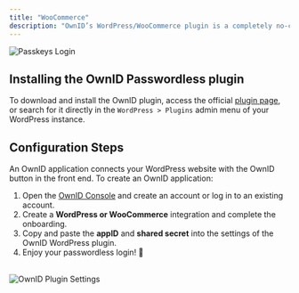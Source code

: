 ```yaml
---
title: "WooCommerce"
description: "OwnID’s WordPress/WooCommerce plugin is a completely no-code way to add passwordless authentication to your website with a few clicks."
---
```



<Frame type="glass">
  <img src="/images/woocommerce-login.png" alt="Passkeys Login"></img>
</Frame>

## Installing the OwnID Passwordless plugin
To download and install the OwnID plugin, access the official [plugin page](https://wordpress.org/plugins/ownid-passwordless-login/), or search for it directly in the `WordPress > Plugins` admin menu of your WordPress instance. 

## Configuration Steps
An OwnID application connects your WordPress website with the OwnID button in the front end. To create an OwnID application:
1. Open the [OwnID Console](https://console.ownid.com/) and create an account or log in to an existing account.
2. Create a **WordPress or WooCommerce** integration and complete the onboarding.
3. Copy and paste the **appID** and **shared secret** into the settings of the OwnID WordPress plugin.
4. Enjoy your passwordless login! 🚀

<br/>

<Frame type="glass">
  <img src="/images/wordpress-settings.png" alt="OwnID Plugin Settings"></img>
</Frame>

<NextStepsSnippet/>
